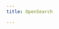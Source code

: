 ```yaml
---
title: OpenSearch

---
```



<OpenSearch
  Name="OpenSearch"
  url="https://opensearch.org"
  image={OpenSearchSVG}
  bulkApiUrl="https://opensearch.org/docs/latest/api-reference/document-apis/bulk/"
  logstashUrl="https://opensearch.org/docs/latest/tools/logstash/index/"
  logstashConfigUrl="https://opensearch.org/docs/latest/tools/logstash/ship-to-opensearch/"
/>
